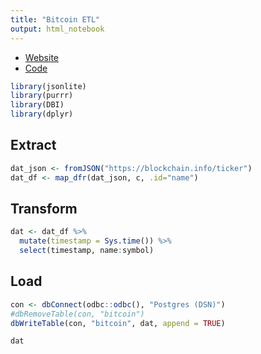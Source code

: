 ```yaml
---
title: "Bitcoin ETL"
output: html_notebook
---
```


* [Website](http://ec2-54-149-163-100.us-west-2.compute.amazonaws.com/bitcoin.html)
* [Code](http://ec2-54-149-163-100.us-west-2.compute.amazonaws.com:3939/connect/#/apps/25/access/4)

```r
library(jsonlite)
library(purrr)
library(DBI)
library(dplyr)
```

## Extract

```r
dat_json <- fromJSON("https://blockchain.info/ticker")
dat_df <- map_dfr(dat_json, c, .id="name")
```

## Transform

```r
dat <- dat_df %>%
  mutate(timestamp = Sys.time()) %>%
  select(timestamp, name:symbol)
```

## Load

```r
con <- dbConnect(odbc::odbc(), "Postgres (DSN)")
#dbRemoveTable(con, "bitcoin")
dbWriteTable(con, "bitcoin", dat, append = TRUE)
```

```r
dat
```

